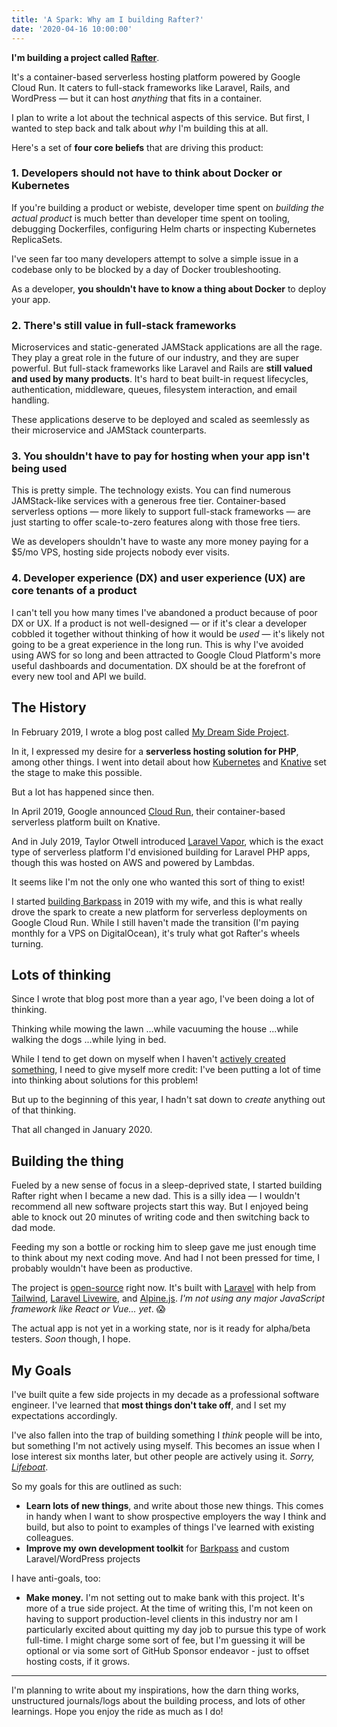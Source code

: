 ```yaml
---
title: 'A Spark: Why am I building Rafter?'
date: '2020-04-16 10:00:00'
---
```


**I'm building a project called [Rafter](https://github.com/rafter-platform/rafter-alpha)**.

It's a container-based serverless hosting platform powered by Google Cloud Run. It caters to full-stack frameworks like Laravel, Rails, and WordPress — but it can host _anything_ that fits in a container.

I plan to write a lot about the technical aspects of this service. But first, I wanted to step back and talk about _why_ I'm building this at all.

Here's a set of **four core beliefs** that are driving this product:

### 1. Developers should not have to think about Docker or Kubernetes

If you're building a product or webiste, developer time spent on _building the actual product_ is much better than developer time spent on tooling, debugging Dockerfiles, configuring Helm charts or inspecting Kubernetes ReplicaSets.

I've seen far too many developers attempt to solve a simple issue in a codebase only to be blocked by a day of Docker troubleshooting.

As a developer, **you shouldn't have to know a thing about Docker** to deploy your app.

### 2. There's still value in full-stack frameworks

Microservices and static-generated JAMStack applications are all the rage. They play a great role in the future of our industry, and they are super powerful. But full-stack frameworks like Laravel and Rails are **still valued and used by many products**. It's hard to beat built-in request lifecycles, authentication, middleware, queues, filesystem interaction, and email handling.

These applications deserve to be deployed and scaled as seemlessly as their microservice and JAMStack counterparts.

### 3. You shouldn't have to pay for hosting when your app isn't being used

This is pretty simple. The technology exists. You can find numerous JAMStack-like services with a generous free tier. Container-based serverless options — more likely to support full-stack frameworks — are just starting to offer scale-to-zero features along with those free tiers.

We as developers shouldn't have to waste any more money paying for a \$5/mo VPS, hosting side projects nobody ever visits.

### 4. Developer experience (DX) and user experience (UX) are core tenants of a product

I can't tell you how many times I've abandoned a product because of poor DX or UX. If a product is not well-designed — or if it's clear a developer cobbled it together without thinking of how it would be _used_ — it's likely not going to be a great experience in the long run. This is why I've avoided using AWS for so long and been attracted to Google Cloud Platform's more useful dashboards and documentation. DX should be at the forefront of every new tool and API we build.

## The History

In February 2019, I wrote a blog post called [My Dream Side Project](https://creative.jplhomer.org/009-my-dream-side-project/).

In it, I expressed my desire for a **serverless hosting solution for PHP**, among other things. I went into detail about how [Kubernetes](https://kubernetes.io/) and [Knative](https://knative.dev/) set the stage to make this possible.

But a lot has happened since then.

In April 2019, Google announced [Cloud Run](https://cloud.google.com/blog/products/serverless/announcing-cloud-run-the-newest-member-of-our-serverless-compute-stack), their container-based serverless platform built on Knative.

And in July 2019, Taylor Otwell introduced [Laravel Vapor](https://www.youtube.com/watch?v=XsPeWjKAUt0), which is the exact type of serverless platform I'd envisioned building for Laravel PHP apps, though this was hosted on AWS and powered by Lambdas.

It seems like I'm not the only one who wanted this sort of thing to exist!

I started [building Barkpass](https://building.barkpass.com) in 2019 with my wife, and this is what really drove the spark to create a new platform for serverless deployments on Google Cloud Run. While I still haven't made the transition (I'm paying monthly for a VPS on DigitalOcean), it's truly what got Rafter's wheels turning.

## Lots of thinking

Since I wrote that blog post more than a year ago, I've been doing a lot of thinking.

Thinking while mowing the lawn
...while vacuuming the house
...while walking the dogs
...while lying in bed.

While I tend to get down on myself when I haven't [actively created something](https://creative.jplhomer.org/011-creativity-consumption/), I need to give myself more credit: I've been putting a lot of time into thinking about solutions for this problem!

But up to the beginning of this year, I hadn't sat down to _create_ anything out of that thinking.

That all changed in January 2020.

## Building the thing

Fueled by a new sense of focus in a sleep-deprived state, I started building Rafter right when I became a new dad. This is a silly idea — I wouldn't recommend all new software projects start this way. But I enjoyed being able to knock out 20 minutes of writing code and then switching back to dad mode.

Feeding my son a bottle or rocking him to sleep gave me just enough time to think about my next coding move. And had I not been pressed for time, I probably wouldn't have been as productive.

The project is [open-source](https://github.com/rafter-platform/rafter-alpha) right now. It's built with [Laravel](https://laravel.com/) with help from [Tailwind](https://tailwindcss.com), [Laravel Livewire](https://laravel-livewire.com/), and [Alpine.js](https://github.com/alpinejs/alpine). _I'm not using any major JavaScript framework like React or Vue... yet_. 😱

The actual app is not yet in a working state, nor is it ready for alpha/beta testers. _Soon_ though, I hope.

## My Goals

I've built quite a few side projects in my decade as a professional software engineer. I've learned that **most things don't take off**, and I set my expectations accordingly.

I've also fallen into the trap of building something I _think_ people will be into, but something I'm not actively using myself. This becomes an issue when I lose interest six months later, but other people are actively using it. _Sorry, [Lifeboat](https://uselifeboat.com/)_.

So my goals for this are outlined as such:

- **Learn lots of new things**, and write about those new things. This comes in handy when I want to show prospective employers the way I think and build, but also to point to examples of things I've learned with existing colleagues.
- **Improve my own development toolkit** for [Barkpass](https://barkpass.com) and custom Laravel/WordPress projects

I have anti-goals, too:

- **Make money.** I'm not setting out to make bank with this project. It's more of a true side project. At the time of writing this, I'm not keen on having to support production-level clients in this industry nor am I particularly excited about quitting my day job to pursue this type of work full-time. I might charge some sort of fee, but I'm guessing it will be optional or via some sort of GitHub Sponsor endeavor - just to offset hosting costs, if it grows.

---

I'm planning to write about my inspirations, how the darn thing works, unstructured journals/logs about the building process, and lots of other learnings. Hope you enjoy the ride as much as I do!
